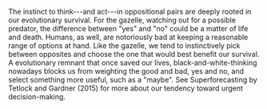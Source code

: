 The instinct to think---and act---in oppositional pairs are deeply rooted in our evolutionary survival. For the gazelle, watching out for a possible predator, the difference between "yes" and "no" could be a matter of life and death. Humans, as well, are notoriously bad at keeping a reasonable range of options at hand. Like the gazelle, we tend to instinctively pick between opposites and choose the one that would best benefit our survival. A evolutionary remnant that once saved our lives, black-and-white-thinking nowadays blocks us from weighting the good and bad, yes and no, and select something more useful, such as a "maybe". See Superforecasting by Tetlock and Gardner (2015) for more about our tendency toward urgent decision-making.
